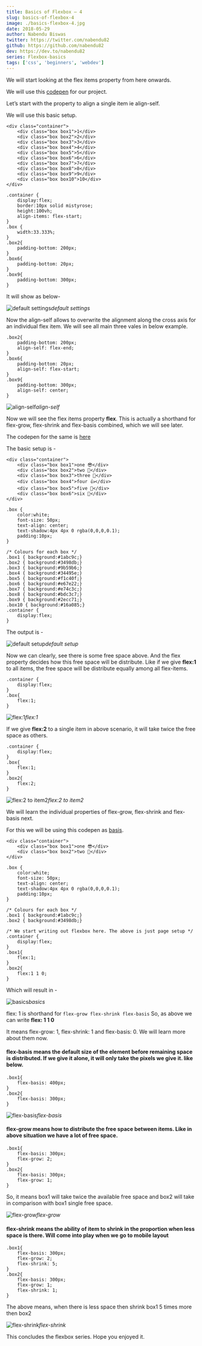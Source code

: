 ```yaml
---
title: Basics of Flexbox — 4
slug: basics-of-flexbox-4
image: ./basics-flexbox-4.jpg
date: 2018-05-29
author: Nabendu Biswas
twitter: https://twitter.com/nabendu82
github: https://github.com/nabendu82
dev: https://dev.to/nabendu82
series: Flexbox-basics
tags: ['css', 'beginners', 'webdev']
---
```


We will start looking at the flex items property from here onwards.

We will use this [codepen](https://codepen.io/nabendu82/full/zjgywm/) for our project.

Let’s start with the property to align a single item ie align-self.

We will use this basic setup.

<div className={styles.code__block}>

```
<div class="container">
    <div class="box box1">1</div>
    <div class="box box2">2</div>
    <div class="box box3">3</div>
    <div class="box box4">4</div>
    <div class="box box5">5</div>
    <div class="box box6">6</div>
    <div class="box box7">7</div>
    <div class="box box8">8</div>
    <div class="box box9">9</div>
    <div class="box box10">10</div>
</div>

.container {
    display:flex;
    border:10px solid mistyrose;
    height:100vh;
    align-items: flex-start;
}
.box {
    width:33.333%;
}
.box2{
    padding-bottom: 200px;
}
.box6{
    padding-bottom: 20px;
}
.box9{
    padding-bottom: 300px;
}
```

</div>

It will show as below-

![default settings](https://ik.imagekit.io/thewebdev/Flexbox-basics/4/1_SXh1bgP8Q.png)*default settings*

Now the align-self allows to overwrite the alignment along the cross axis for an individual flex item. We will see all main three vales in below example.

<div className={styles.code__block}>

```
.box2{
    padding-bottom: 200px;
    align-self: flex-end;
}
.box6{
    padding-bottom: 20px;
    align-self: flex-start;
}
.box9{
    padding-bottom: 300px;
    align-self: center;
}
```

</div>

![align-self](https://ik.imagekit.io/thewebdev/Flexbox-basics/4/2_HztwUXu3Nb.png)*align-self*

Now we will see the flex items property **flex**. This is actually a shorthand for flex-grow, flex-shrink and flex-basis combined, which we will see later.

The codepen for the same is [here](https://codepen.io/nabendu82/full/RyXEQr/)

The basic setup is -

<div className={styles.code__block}>

```
<div class="container">
    <div class="box box1">one 😎</div>
    <div class="box box2">two 🍕</div>
    <div class="box box3">three 🍟</div>
    <div class="box box4">four 👍</div>
    <div class="box box5">five 👀</div>
    <div class="box box6">six 💩</div>
</div>

.box {
    color:white;
    font-size: 50px;
    text-align: center;
    text-shadow:4px 4px 0 rgba(0,0,0,0.1);
    padding:10px;
}

/* Colours for each box */
.box1 { background:#1abc9c;}
.box2 { background:#3498db;}
.box3 { background:#9b59b6;}
.box4 { background:#34495e;}
.box5 { background:#f1c40f;}
.box6 { background:#e67e22;}
.box7 { background:#e74c3c;}
.box8 { background:#bdc3c7;}
.box9 { background:#2ecc71;}
.box10 { background:#16a085;}
.container {
    display:flex;
}
```

</div>

The output is -

![default setup](https://ik.imagekit.io/thewebdev/Flexbox-basics/4/3_hRaVWTTuDZ.png)*default setup*

Now we can clearly, see there is some free space above. And the flex property decides how this free space will be distribute. Like if we give **flex:1** to all items, the free space will be distribute equally among all flex-items.

<div className={styles.code__block}>

```
.container {
    display:flex;
}
.box{
    flex:1;
}
```

</div>

![flex:1](https://ik.imagekit.io/thewebdev/Flexbox-basics/4/4_RN88t6phs6.png)*flex:1*

If we give **flex:2** to a single item in above scenario, it will take twice the free space as others.

<div className={styles.code__block}>

```
.container {
    display:flex;
}
.box{
    flex:1;
}
.box2{
    flex:2;
}
```

</div>

![flex:2 to item2](https://ik.imagekit.io/thewebdev/Flexbox-basics/4/5_95VVz3u1J_.png)*flex:2 to item2*

We will learn the individual properties of flex-grow, flex-shrink and flex-basis next.

For this we will be using this codepen as [basis](https://codepen.io/nabendu82/full/zjgybX/).

<div className={styles.code__block}>

```
<div class="container">
    <div class="box box1">one 😎</div>
    <div class="box box2">two 🍕</div>
</div>

.box {
    color:white;
    font-size: 50px;
    text-align: center;
    text-shadow:4px 4px 0 rgba(0,0,0,0.1);
    padding:10px;
}

/* Colours for each box */
.box1 { background:#1abc9c;}
.box2 { background:#3498db;}

/* We start writing out flexbox here. The above is just page setup */
.container {
    display:flex;
}
.box1{
    flex:1;
}
.box2{
    flex:1 1 0;
}
```

</div>

Which will result in -

![basics](https://ik.imagekit.io/thewebdev/Flexbox-basics/4/6_wvk0Al11aI.png)*basics*

flex: 1 is shorthand for `flex-grow flex-shrink flex-basis`
So, as above we can write **flex: 1 1 0**

It means flex-grow: 1, flex-shrink: 1 and flex-basis: 0. We will learn more about them now.
#### flex-basis means the default size of the element before remaining space is distributed. If we give it alone, it will only take the pixels we give it. like below.

<div className={styles.code__block}>

```
.box1{
    flex-basis: 400px;
}
.box2{
    flex-basis: 300px;
}
```

</div>

![flex-basis](https://ik.imagekit.io/thewebdev/Flexbox-basics/4/7_tkMLnVCq1U.png)*flex-basis*
#### flex-grow means how to distribute the free space between items. Like in above situation we have a lot of free space.

<div className={styles.code__block}>

```
.box1{
    flex-basis: 300px;
    flex-grow: 2;
}
.box2{
    flex-basis: 300px;
    flex-grow: 1;
}
```

</div>

So, it means box1 will take twice the available free space and box2 will take in comparison with box1 single free space.

![flex-grow](https://ik.imagekit.io/thewebdev/Flexbox-basics/4/8_KQVRLW_kdL.png)*flex-grow*
#### flex-shrink means the ability of item to shrink in the proportion when less space is there. Will come into play when we go to mobile layout

<div className={styles.code__block}>

```
.box1{
    flex-basis: 300px;
    flex-grow: 2;
    flex-shrink: 5;
}
.box2{
    flex-basis: 300px;
    flex-grow: 1;
    flex-shrink: 1;
}
```

</div>

The above means, when there is less space then shrink box1 5 times more then box2

<div className={styles.image__small}>

![flex-shrink](https://ik.imagekit.io/thewebdev/Flexbox-basics/4/9_gPeWOW5uDA.png)*flex-shrink*

</div>

This concludes the flexbox series. Hope you enjoyed it.
